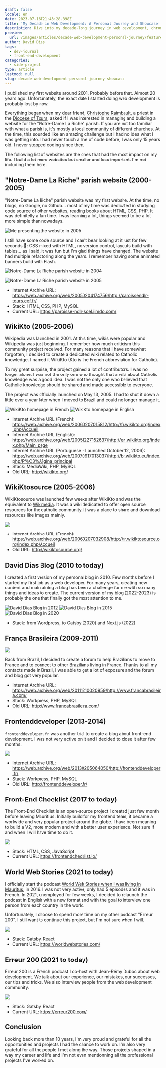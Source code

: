 ```yaml
---
draft: false
locale: en
date: 2023-07-16T21:43:28.398Z
title: 'My Decade in Web Development: A Personal Journey and Showcase'
description: Dive into my decade-long journey in web development, chronicling key projects that have shaped my career.
preview:
  url: /images/articles/decade-web-development-personal-journey/featured.jpg
author: David Dias
tags:
  - dev-journal
  - front-end-development
categories:
  - side-project
type: article
lastmod: null
slug: decade-web-development-personal-journey-showcase
---
```


I published my first website around 2001. Probably before that. Almost 20 years ago. Unfortunately, the exact date I started doing web development is probably lost by now.

Everything began when my dear friend, [Christophe Raimbault](https://www.la-croix.com/Religion/Catholicisme/France/Pere-Christophe-Raimbault-Il-faut-vivre-lEvangile-pouvoir-transmettre-2018-05-20-1200940389), a priest in the [Diocese of Tours](https://en.wikipedia.org/wiki/Roman_Catholic_Archdiocese_of_Tours), asked if I was interested in managing and building a website for the "Notre-Dame La Riche" parish. If you are not too familiar with what a parish is, it's mostly a local community of different churches. At the time, this sounded like an amazing challenge but I had no idea what I was getting into. I had never touch a line of code before, I was only 15 years old. I never stopped coding since then.

The following list of websites are the ones that had the most impact on my life. I build a lot more websites but smaller and less important. I'm not including them here.

## "Notre-Dame La Riche" parish website (2000-2005)

"Notre-Dame La Riche" parish website was my first website. At the time, no blogs, no Google, no Github... most of my time was dedicated in studying code source of other websites, reading books about HTML, CSS, PHP. It was definitelly a fun time. I was learning a lot, things seemed to be a lot more simple than nowadays.

![](/images/articles/decade-web-development-personal-journey/david-dias-present-ndlr.jpg 'Me presenting the website in 2005')

I still have some code source and I can't bear looking at it just for few seconds 🤣: CSS mixed with HTML, no version control, layouts build with tables... as I said, it was fun but I'm glad things have changed. The website had multiple refactoring along the years. I remember having some animated banners build with Flash.

![](/images/articles/decade-web-development-personal-journey/paroisse-ndrl-2004.jpg 'Notre-Dame La Riche parish website in 2004')

![](/images/articles/decade-web-development-personal-journey/paroisse-ndlr-2005.jpg 'Notre-Dame La Riche parish website in 2005')

- Internet Archive URL: https://web.archive.org/web/20050204174756/http://paroissendlr-tours.cef.fr/
- Stack: HTML, CSS, PHP, MySQL
- Current URL: https://paroisse-ndlr-scel.jimdo.com/

## WikiKto (2005-2006)

Wikipedia was launched in 2001. At this time, wikis were popular and Wikipedia was just beginning. I remember how much criticism this community project received. For many reasons that I have somewhat forgotten, I decided to create a dedicated wiki related to Catholic knowledge. I named it WikiKto (Kto is the French abbreviation for Catholic).

To my great surprise, the project gained a lot of contributors. I was no longer alone. I was not the only one who thought that a wiki about Catholic knowledge was a good idea. I was not the only one who believed that Catholic knowledge should be shared and made accessible to everyone.

The project was officially launched on May 13, 2005. I had to shut it down a little over a year later when I moved to Brazil and could no longer manage it.

![](/images/articles/decade-web-development-personal-journey/wikikto-fr.jpg 'WikiKto homepage in French')
![](/images/articles/decade-web-development-personal-journey/wikikto-en.jpg 'WikiKto homepage in English')

- Internet Archive URL (French): https://web.archive.org/web/20060207015812/http://fr.wikikto.org/index.php/Accueil
- Internet Archive URL (English): https://web.archive.org/web/20051227152637/http://en.wikikto.org/index.php/Main_page
- Internet Archive URL (Portuguese - Launched October 12, 2006): https://web.archive.org/web/20070917013037/http://br.wikikto.eu/index.php/P%C3%A1gina_principal
- Stack: MediaWiki, PHP, MySQL
- Old URL: http://wikikto.org/

## WikiKtosource (2005-2006)

WikiKtosource was launched few weeks after WikiKto and was the equivalent to [Wikimedia](https://meta.wikimedia.org/wiki/Main_Page). It was a wiki dedicated to offer open source resources for the catholic community. It was a place to share and download resources like images mainly.

![](/images/articles/decade-web-development-personal-journey/wikiktosource-fr.jpg)

- Internet Archive URL (French): https://web.archive.org/web/20060207032908/http://fr.wikiktosource.org/index.php/Accueil
- Old URL: http://wikiktosource.org/

## David Dias Blog (2010 to today)

I created a first version of my personal blog in 2010. Few months before I started my first job as a web developer. For many years, creating new content and maintaining a blog has been a challenge for me with so many things and ideas to create. The current version of my blog (2022-2023) is probably the one that finally got the most attention to me.

![](/images/articles/decade-web-development-personal-journey/david-dias-blog-2012.jpg 'David Dias Blog in 2012')
![](/images/articles/decade-web-development-personal-journey/david-dias-blog-2015.jpg 'David Dias Blog in 2015')
![](/images/articles/decade-web-development-personal-journey/david-dias-blog-2020.jpg 'David Dias Blog in 2020')

- Stack: from Wordpress, to Gatsby (2020) and Next.js (2022)

## França Brasileira (2009-2011)

![](/images/articles/decade-web-development-personal-journey/franca-brasileira-logo.jpg)

Back from Brazil, I decided to create a forum to help Brazilians to move to France and to connect to other Brazilians living in France. Thanks to all my contacts made in Brazil, I was able to get a lot of exposure and the forum and blog got very popular.

- Internet Archive URL: https://web.archive.org/web/20111210020959/http://www.francabrasileira.com/
- Stack: Workpress, PHP, MySQL
- Old URL: http://www.francabrasileira.com/

## Frontenddeveloper (2013-2014)

`frontenddeveloper.fr` was another trial to create a blog about front-end development. I was not very active on it and I decided to close it after few months.

![](/images/articles/decade-web-development-personal-journey/frontenddev-fr.jpg)

- Internet Archive URL: https://web.archive.org/web/20130205064050/http://frontenddeveloper.fr/
- Stack: Workpress, PHP, MySQL
- Old URL: http://frontenddeveloper.fr/

## Front-End Checklist (2017 to today)

The Front-End Checklist is an open-source project I created just few month before leaving Mauritius. Initially build for my frontend team, it became a worlwide and very popular project around the globe. I have been meaning to build a V2, more modern and with a better user experience. Not sure if and when I will have time to do it.

![](/images/articles/decade-web-development-personal-journey/frontendchecklist.jpg)

- Stack: HTML, CSS, JavaScript
- Current URL: https://frontendchecklist.io/

## World Web Stories (2021 to today)

I officially start the podcast [World Web Stories when I was living in Mauritus](https://www.youtube.com/watch?v=qYtcNF7cuGU&list=PLVrgPXb9LZwjRK2cL1uQ0IllT9Ljokxrz), in 2016. I was not very active, only had 5 episodes and it was in French. In 2021, unemployed for few weeks, I decided to relaunch the podcast in English with a new format and with the goal to interview one person from each country in the world.

Unfortunately, I choose to spend more time on my other podcast "Erreur 200". I still want to continue this project, but I'm not sure when I will.

![](/images/articles/decade-web-development-personal-journey/worldwebstories-podcast.jpg)

- Stack: Gatsby, React
- Current URL: https://worldwebstories.com/

## Erreur 200 (2021 to today)

Erreur 200 is a French podcast I co-host with Jean-Rémy Duboc about web development. We talk about our experience, our mistakes, our successes, our tips and tricks. We also interview people from the web development community.

![](/images/articles/decade-web-development-personal-journey/erreur-200.jpg)

- Stack: Gatsby, React
- Current URL: https://erreur200.com/

## Conclusion

Looking back more than 10 years, I'm very proud and grateful for all the opportunities and projects I had the chance to work on. I'm also very grateful for all the people I met along the way. Those projects shaped in a way my career and life and I'm not even mentionning all the professional projects I've worked on.
